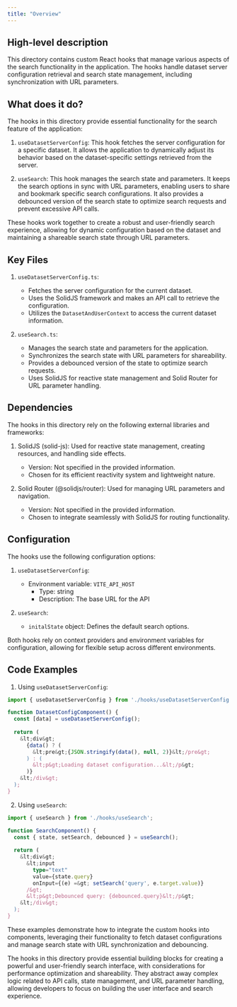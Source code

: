 ```yaml
---
title: "Overview"
---
```


## High-level description
This directory contains custom React hooks that manage various aspects of the search functionality in the application. The hooks handle dataset server configuration retrieval and search state management, including synchronization with URL parameters.

## What does it do?
The hooks in this directory provide essential functionality for the search feature of the application:

1. `useDatasetServerConfig`: This hook fetches the server configuration for a specific dataset. It allows the application to dynamically adjust its behavior based on the dataset-specific settings retrieved from the server.

2. `useSearch`: This hook manages the search state and parameters. It keeps the search options in sync with URL parameters, enabling users to share and bookmark specific search configurations. It also provides a debounced version of the search state to optimize search requests and prevent excessive API calls.

These hooks work together to create a robust and user-friendly search experience, allowing for dynamic configuration based on the dataset and maintaining a shareable search state through URL parameters.

## Key Files

1. `useDatasetServerConfig.ts`:
   - Fetches the server configuration for the current dataset.
   - Uses the SolidJS framework and makes an API call to retrieve the configuration.
   - Utilizes the `DatasetAndUserContext` to access the current dataset information.

2. `useSearch.ts`:
   - Manages the search state and parameters for the application.
   - Synchronizes the search state with URL parameters for shareability.
   - Provides a debounced version of the state to optimize search requests.
   - Uses SolidJS for reactive state management and Solid Router for URL parameter handling.

## Dependencies
The hooks in this directory rely on the following external libraries and frameworks:

1. SolidJS (solid-js): Used for reactive state management, creating resources, and handling side effects.
   - Version: Not specified in the provided information.
   - Chosen for its efficient reactivity system and lightweight nature.

2. Solid Router (@solidjs/router): Used for managing URL parameters and navigation.
   - Version: Not specified in the provided information.
   - Chosen to integrate seamlessly with SolidJS for routing functionality.

## Configuration
The hooks use the following configuration options:

1. `useDatasetServerConfig`:
   - Environment variable: `VITE_API_HOST`
     - Type: string
     - Description: The base URL for the API

2. `useSearch`:
   - `initalState` object: Defines the default search options.

Both hooks rely on context providers and environment variables for configuration, allowing for flexible setup across different environments.

## Code Examples

1. Using `useDatasetServerConfig`:

```typescript
import { useDatasetServerConfig } from './hooks/useDatasetServerConfig';

function DatasetConfigComponent() {
  const [data] = useDatasetServerConfig();
  
  return (
    &lt;div&gt;
      {data() ? (
        &lt;pre&gt;{JSON.stringify(data(), null, 2)}&lt;/pre&gt;
      ) : (
        &lt;p&gt;Loading dataset configuration...&lt;/p&gt;
      )}
    &lt;/div&gt;
  );
}
```

2. Using `useSearch`:

```typescript
import { useSearch } from './hooks/useSearch';

function SearchComponent() {
  const { state, setSearch, debounced } = useSearch();
  
  return (
    &lt;div&gt;
      &lt;input
        type="text"
        value={state.query}
        onInput={(e) =&gt; setSearch('query', e.target.value)}
      /&gt;
      &lt;p&gt;Debounced query: {debounced.query}&lt;/p&gt;
    &lt;/div&gt;
  );
}
```

These examples demonstrate how to integrate the custom hooks into components, leveraging their functionality to fetch dataset configurations and manage search state with URL synchronization and debouncing.

The hooks in this directory provide essential building blocks for creating a powerful and user-friendly search interface, with considerations for performance optimization and shareability. They abstract away complex logic related to API calls, state management, and URL parameter handling, allowing developers to focus on building the user interface and search experience.
